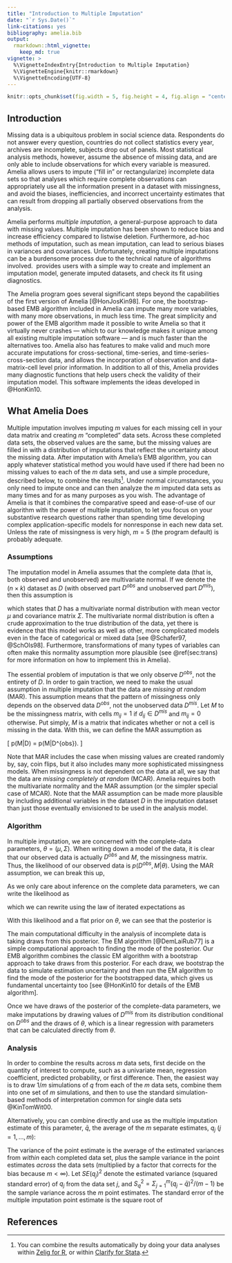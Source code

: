 ```yaml
---
title: "Introduction to Multiple Imputation"
date: "`r Sys.Date()`"
link-citations: yes
bibliography: amelia.bib
output:
  rmarkdown::html_vignette:
    keep_md: true
vignette: >
  %\VignetteIndexEntry{Introduction to Multiple Imputation}
  %\VignetteEngine{knitr::rmarkdown}
  %\VignetteEncoding{UTF-8}
---
```


```r
knitr::opts_chunk$set(fig.width = 5, fig.height = 4, fig.align = "center")

```

## Introduction {#sec:intro}

Missing data is a ubiquitous problem in social science data. Respondents do not answer every question, countries do not collect statistics every year, archives are incomplete, subjects drop out of panels. Most statistical analysis methods, however, assume the absence of missing data, and are only able to include observations for which every variable is measured. Amelia allows users to impute ("fill in" or rectangularize) incomplete data sets so that analyses which require complete observations can appropriately use all the information present in a dataset with missingness, and avoid the biases, inefficiencies, and incorrect uncertainty estimates that can result from dropping all partially observed observations from the analysis.

Amelia performs *multiple imputation*, a general-purpose approach to data with missing values. Multiple imputation has been shown to reduce bias and increase efficiency compared to listwise deletion. Furthermore, ad-hoc methods of imputation, such as mean imputation, can lead to serious biases in variances and covariances. Unfortunately, creating multiple imputations can be a burdensome process due to the technical nature of algorithms involved. \Amelia\ provides users with a simple way to create and implement an imputation model, generate imputed datasets, and check its fit using diagnostics.

The Amelia program goes several significant steps beyond the capabilities of the first version of Amelia [@HonJosKin98]. For one, the bootstrap-based EMB algorithm included in Amelia can impute many more variables, with many more observations, in much less time. The great simplicity and power of the EMB algorithm made it possible to write Amelia so that it virtually never crashes --- which to our knowledge makes it unique among all existing multiple imputation software --- and is much faster than the alternatives too. Amelia also has features to make valid and much more accurate imputations for cross-sectional, time-series, and time-series-cross-section data, and allows the incorporation of observation and data-matrix-cell level prior information. In addition to all of this, Amelia provides many diagnostic functions that help users check the validity of their imputation model. This software implements the ideas developed in @HonKin10.

## What Amelia Does {#sec:what}

Multiple imputation involves imputing $m$ values for each missing cell in your data matrix and creating $m$ "completed" data sets. Across these completed data sets, the observed values are the same, but the missing values are filled in with a distribution of imputations that reflect the uncertainty about the missing data. After imputation with Amelia's EMB algorithm, you can apply whatever statistical method you would have used if there had been no missing values to each of the $m$ data sets, and use a simple procedure, described below, to combine the results[^combine]. Under normal circumstances, you only need to impute once and can then analyze the $m$ imputed data sets as many times and for as many purposes as you wish. The advantage of Amelia is that it combines the comparative speed and ease-of-use of our algorithm with the power of multiple imputation, to let you focus on your substantive research questions rather than spending time developing complex application-specific models for nonresponse in each new data set. Unless the rate of missingness is very high, $m = 5$ (the program default) is probably adequate.

[^combine]: You can combine the results automatically by doing your data analyses within [Zelig for R](https://docs.zeligproject.org/index.html), or within [Clarify for Stata](https://gking.harvard.edu/clarify).

### Assumptions

The imputation model in Amelia assumes that the complete data (that is, both observed and unobserved) are multivariate normal. If we denote the $(n \times k)$ dataset as $D$ (with observed part $D^{obs}$ and unobserved part $D^{mis}$), then this assumption is 

\begin{equation} 
D \sim \mathcal{N}_k(\mu, \Sigma), 
\end{equation} 


which states that $D$ has a multivariate normal distribution with mean vector $\mu$ and covariance matrix $\Sigma$. The multivariate normal distribution is often a crude approximation to the true distribution of the data, yet there is evidence that this model works as well as other, more complicated models even in the face of categorical or mixed data [see @Schafer97, @SchOls98]. Furthermore, transformations of many types of variables can often make this normality assumption more plausible (see \@ref(sec:trans) for more information on how to implement this in Amelia).



The essential problem of imputation is that we only observe $D^{obs}$, not the entirety of $D$. In order to gain traction, we need to make the usual assumption in multiple imputation that the data are *missing at random* (MAR). This assumption means that the pattern of missingness only depends on the observed data $D^{obs}$, not the unobserved data $D^{mis}$. Let $M$ to be the missingness matrix, with cells $m_{ij} = 1$ if $d_{ij} \in D^{mis}$ and $m_{ij} = 0$ otherwise. Put simply, $M$ is a matrix that indicates whether or not a cell is missing in the data. With this, we can define the MAR assumption as


\[
 p(M|D) = p(M|D^{obs}).
\]

Note that MAR includes the case when missing values are created randomly by, say, coin flips, but it also includes many more sophisticated missingness models. When missingness is not dependent on the data at all, we say that the data are *missing completely at random* (MCAR). Amelia requires both the multivariate normality and the MAR assumption (or the simpler special case of MCAR). Note that the MAR assumption can be made more plausible by including additional variables in the dataset $D$ in the imputation dataset than just those eventually envisioned to be used in the analysis model.

### Algorithm

In multiple imputation, we are concerned with the complete-data parameters, $\theta = (\mu, \Sigma)$. When writing down a model of the data, it is clear that our observed data is actually $D^{obs}$ and $M$, the missingness matrix. Thus, the likelihood of our observed data is $p(D^{obs}, M|\theta)$. Using the MAR assumption\footnote{There is an additional assumption hidden here that $M$ does not depend on the complete-data parameters.}, we can break this up,

\begin{align}
  p(D^{obs},M|\theta) = p(M|D^{obs})p(D^{obs}|\theta).
\end{align}

As we only care about inference on the complete data parameters, we can
write the likelihood as

\begin{align}
  L(\theta|D^{obs}) &\propto p(D^{obs}|\theta),
\end{align}

which we can rewrite using the law of iterated expectations as

\begin{align}
  p(D^{obs}|\theta) &= \int p(D|\theta) dD^{mis}.
\end{align}

With this likelihood and a flat prior on $\theta$, we can see that the
posterior is

\begin{equation}
  p(\theta | D^{obs}) \propto p(D^{obs}|\theta) = \int p(D|\theta)
  dD^{mis}.
\end{equation}

The main computational difficulty in the analysis of incomplete data is taking draws from this posterior. The EM algorithm [@DemLaiRub77] is a simple computational approach to finding the mode of the posterior. Our EMB algorithm combines the classic EM algorithm with a bootstrap approach to take draws from this posterior. For each draw, we bootstrap the data to simulate estimation uncertainty and then run the EM algorithm to find the mode of the posterior for the bootstrapped data, which gives us fundamental uncertainty too [see @HonKin10 for details of the EMB algorithm].

Once we have draws of the posterior of the complete-data parameters, we make imputations by drawing values of $D^{mis}$ from its distribution conditional on $D^{obs}$ and the draws of $\theta$, which is a linear regression with parameters that can be calculated directly from $\theta$.

### Analysis

In order to combine the results across $m$ data sets, first decide on the quantity of interest to compute, such as a univariate mean, regression coefficient, predicted probability, or first difference. Then, the easiest way is to draw $1/m$ simulations of $q$ from each of the $m$ data sets, combine them into one set of $m$ simulations, and then to use the standard simulation-based methods of interpretation common for single data sets @KinTomWit00.

Alternatively, you can combine directly and use as the multiple imputation estimate of this parameter, $\bar{q}$, the average of the $m$ separate estimates, $q_j$ $(j=1,\dots,m)$:

\begin{equation}
  \bar{q}=\frac{1}{m}\sum^{m}_{j=1}q_j.
\end{equation}

The variance of the point estimate is the average of the estimated variances from *within* each completed data set, plus the sample variance in the point estimates *across* the data sets (multiplied by a factor that corrects for the bias because $m<\infty$). Let $SE(q_j)^2$ denote the estimated variance (squared standard error) of $q_j$ from the data set $j$, and $S^{2}_{q}=\Sigma^{m}_{j=1}(q_j-\bar{q})^2/(m-1)$ be the sample variance across the $m$ point estimates. The standard error of the multiple imputation point estimate is the square root of

\begin{equation}
SE(q)^2=\frac{1}{m}\sum^{m}_{j=1}SE(q_j)^2+S^2_q(1+1/m).
\end{equation}


## References 
